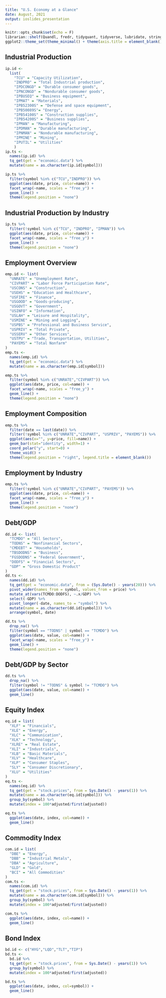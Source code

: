 ```yaml
---
title: "U.S. Economy at a Glance"
date: August, 2021
output: ioslides_presentation
---
```


```r
knitr::opts_chunk$set(echo = F)
librarian::shelf(Quandl, fredr, tidyquant, tidyverse, lubridate, stringr)
ggplot2::theme_set(theme_minimal() + theme(axis.title = element_blank(), legend.title = element_blank(), legend.position = "bottom"))
```

## Industrial Production

```r
ip.id <- 
  list(
    "TCU" = "Capacity Utilization",
    "INDPRO" = "Total Industrial production",
    "IPDCONGD" = "Durable consumer goods", 
    "IPNCONGD" = "Nondurable consumer goods", 
    "IPBUSEQ" = "Business equipment", 
    "IPMAT" = "Materials", 
    "IPB52300S" = "Defense and space equipment", 
    "IPB50089S"= "Energy", 
    "IPB54100S" = "Construction supplies", 
    "IPB54200S" = "Business supplies",
    "IPMAN" = "Manufacturing", 
    "IPDMAN" = "Durable manufacturing", 
    "IPNMAN" = "Nondurable manufacturing", 
    "IPMINE" = "Mining", 
    "IPUTIL" = "Utilities"
    ) 
ip.ts <-
  names(ip.id) %>% 
  tq_get(get = "economic.data") %>% 
  mutate(name = as.character(ip.id[symbol])) 
```

```r
ip.ts %>% 
  filter(symbol %in% c("TCU","INDPRO")) %>% 
  ggplot(aes(date, price, color=name)) + 
  facet_wrap(~name, scales = "free_y") +
  geom_line() +
  theme(legend.position = "none")
```

## Industrial Production by Industry

```r
ip.ts %>% 
  filter(!symbol %in% c("TCU", "INDPRO", "IPMAN")) %>% 
  ggplot(aes(date, price, color=name)) + 
  facet_wrap(~name, scales = "free_y") +
  geom_line() +
  theme(legend.position = "none")
```

## Employment Overview

```r
emp.id <- list(
  "UNRATE" = "Unemployment Rate",
  "CIVPART" = "Labor Force Participation Rate",
  "USCONS" = "Construction", 
  "USEHS" = "Education and Healthcare", 
  "USFIRE" = "Finance", 
  "USGOOD" = "Goods-producing", 
  "USGOVT" = "Government", 
  "USINFO" = "Information",
  "USLAH" = "Leisure and Hospitality", 
  "USMINE" = "Mining and Logging", 
  "USPBS" = "Professional and Business Service", 
  "USPRIV" = "Total Private", 
  "USSERV" = "Other Services", 
  "USTPU" = "Trade, Transportation, Utilities", 
  "PAYEMS" = "Total Nonfarm"
) 
emp.ts <- 
  names(emp.id) %>% 
  tq_get(get = "economic.data") %>% 
  mutate(name = as.character(emp.id[symbol])) 
```

```r
emp.ts %>% 
  filter(symbol %in% c("UNRATE","CIVPART")) %>% 
  ggplot(aes(date, price, col=name)) +
  facet_wrap(~name, scales = "free_y") +
  geom_line() +
  theme(legend.position = "none")
```

## Employment Composition

```r
emp.ts %>% 
  filter(date == last(date)) %>% 
  filter(!symbol %in% c("UNRATE","CIVPART", "USPRIV", "PAYEMS")) %>% 
  ggplot(aes(x="", y=price, fill=name)) +
  geom_bar(stat="identity", width=1) +
  coord_polar("y", start=0) +
  theme_void() + 
  theme(legend.position = "right", legend.title = element_blank()) 
```

## Employment by Industry

```r
emp.ts %>% 
  filter(!symbol %in% c("UNRATE","CIVPART", "PAYEMS")) %>%
  ggplot(aes(date, price, col=name)) + 
  facet_wrap(~name, scales = "free_y") +
  geom_line() +
  theme(legend.position = "none") 
```

## Debt/GDP

```r
dd.id <- list(
  "TCMDO" = "All Sectors",
  "TODNS" = "Nonfinancial Sectors", 
  "CMDEBT" = "Households",
  "TBSDODNS" = "Business",
  "FGSDODNS" = "Federal Government", 
  "DODFS" = "Financial Sectors",
  "GDP" = "Gross Domestic Product"
)
dd.ts <- 
  names(dd.id) %>% 
  tq_get(get = "economic.data", from = (Sys.Date() - years(20))) %>% 
  pivot_wider(names_from = symbol, values_from = price) %>% 
  mutate_at(vars(TCMDO:DODFS), ~.x/GDP) %>% 
  select(-GDP) %>% 
  pivot_longer(-date, names_to = "symbol") %>% 
  mutate(name = as.character(dd.id[symbol])) %>% 
  arrange(symbol, date)
```

```r
dd.ts %>% 
  drop_na() %>% 
  filter(symbol == "TODNS" | symbol == "TCMDO") %>% 
  ggplot(aes(date, value, col=name)) +
  facet_wrap(~name, scales = "free_y") +
  geom_line() +
  theme(legend.position = "none")
```

## Debt/GDP by Sector

```r
dd.ts %>% 
  drop_na() %>% 
  filter(symbol != "TODNS" & symbol != "TCMDO") %>% 
  ggplot(aes(date, value, col=name)) +
  geom_line()
```


## Equity Index

```r
eq.id = list(
  "XLF" = "Financials", 
  "XLE" = "Energy", 
  "XLC" = "Communication",
  "XLK" = "Technology",
  "XLRE" = "Real Estate",
  "XLI" = "Industrials",
  "XLB" = "Basic Materials",
  "XLV" = "Healthcare",
  "XLP" = "Consumer Staples", 
  "SLY" = "Consumer Discretionary",
  "XLU" = "Utilities"
)
eq.ts <- 
  names(eq.id) %>% 
  tq_get(get = "stock.prices", from = Sys.Date() - years(1)) %>% 
  mutate(name = as.character(eq.id[symbol])) %>% 
  group_by(symbol) %>% 
  mutate(index = 100*adjusted/first(adjusted)) 
```

```r
eq.ts %>% 
  ggplot(aes(date, index, col=name)) + 
  geom_line() 
```

## Commodity Index

```r
com.id = list(
  "DBE" = "Energy", 
  "DBB" = "Industrial Metals", 
  "DBA" = "Agriculture",
  "GLD" = "Gold",
  "BCI" = "All Commodities"
)
com.ts <- 
  names(com.id) %>% 
  tq_get(get = "stock.prices", from = Sys.Date() - years(1)) %>% 
  mutate(name = as.character(com.id[symbol])) %>% 
  group_by(symbol) %>% 
  mutate(index = 100*adjusted/first(adjusted)) 
```

```r
com.ts %>% 
  ggplot(aes(date, index, col=name)) + 
  geom_line() 
```

## Bond Index


```r
bd.id <- c("HYG","LQD","TLT","TIP")
bd.ts <- 
  bd.id %>% 
  tq_get(get = "stock.prices", from = Sys.Date() - years(1)) %>% 
  group_by(symbol) %>% 
  mutate(index = 100*adjusted/first(adjusted)) 
```

```r
bd.ts %>% 
  ggplot(aes(date, index, col=symbol)) + 
  geom_line() 
```

